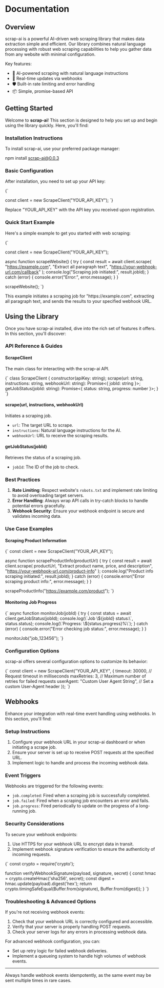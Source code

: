 
<div>

# Documentation

## Overview

scrap-ai is a powerful AI-driven web scraping library that makes data extraction simple and efficient. Our library combines natural language processing with robust web scraping capabilities to help you gather data from any website with minimal configuration.

Key features:

- 🤖 AI-powered scraping with natural language instructions
- 🔄 Real-time updates via webhooks
- 🛡️ Built-in rate limiting and error handling
- 📦 Simple, promise-based API

## Getting Started

Welcome to **scrap-ai**! This section is designed to help you set up and begin using the library quickly. Here, you'll find:

### Installation Instructions

To install scrap-ai, use your preferred package manager:

<CodeBlock language="bash">npm install scrap-ai@0.0.3</CodeBlock>

### Basic Configuration

After installation, you need to set up your API key:

<CodeBlock language="javascript">
{`

const client = new ScrapeClient("YOUR_API_KEY");
`}

</CodeBlock>

<Callout type="info">
  Replace "YOUR_API_KEY" with the API key you received upon registration.
</Callout>

### Quick Start Example

Here's a simple example to get you started with web scraping:

<CodeBlock language="javascript">
{`

const client = new ScrapeClient("YOUR_API_KEY");

async function scrapeWebsite() {
try {
const result = await client.scrape(
"https://example.com",
"Extract all paragraph text",
"https://your-webhook-url.com/callback"
);
console.log("Scraping job initiated:", result.jobId);
} catch (error) {
console.error("Error:", error.message);
}
}

scrapeWebsite();
`}

</CodeBlock>
This example initiates a scraping job for "https://example.com", extracting all paragraph text, and sends the results to your specified webhook URL.

## Using the Library

Once you have scrap-ai installed, dive into the rich set of features it offers. In this section, you'll discover:

### API Reference & Guides

#### ScrapeClient

The main class for interacting with the scrap-ai API.

<CodeBlock language="typescript">
  {`
    class ScrapeClient {
      constructor(apiKey: string);
      scrape(url: string, instructions: string, webhookUrl: string): Promise<{ jobId: string }>;
      getJobStatus(jobId: string): Promise<{ status: string, progress: number }>;
    }
`}
</CodeBlock>

#### scrape(url, instructions, webhookUrl)

Initiates a scraping job.

- `url`: The target URL to scrape.
- `instructions`: Natural language instructions for the AI.
- `webhookUrl`: URL to receive the scraping results.

#### getJobStatus(jobId)

Retrieves the status of a scraping job.

- `jobId`: The ID of the job to check.

### Best Practices

1. **Rate Limiting**: Respect website's `robots.txt` and implement rate limiting to avoid overloading target servers.
2. **Error Handling**: Always wrap API calls in try-catch blocks to handle potential errors gracefully.
3. **Webhook Security**: Ensure your webhook endpoint is secure and validates incoming data.

### Use Case Examples

#### Scraping Product Information

<CodeBlock language="javascript">
{`
const client = new ScrapeClient("YOUR_API_KEY");

async function scrapeProductInfo(productUrl) {
try {
const result = await client.scrape(
productUrl,
"Extract product name, price, and description",
"https://your-webhook-url.com/product-info"
);
console.log("Product info scraping initiated:", result.jobId);
} catch (error) {
console.error("Error scraping product info:", error.message);
}
}

scrapeProductInfo("https://example.com/product");
`}

</CodeBlock>

#### Monitoring Job Progress

<CodeBlock language="javascript">
{`
async function monitorJob(jobId) {
  try {
    const status = await client.getJobStatus(jobId);
    console.log(\`Job \${jobId} status:\`, status.status);
    console.log(\`Progress: \${status.progress}%\`);
  } catch (error) {
    console.error("Error checking job status:", error.message);
  }
}

monitorJob("job_123456");
`}

</CodeBlock>

### Configuration Options

scrap-ai offers several configuration options to customize its behavior:

<CodeBlock language="javascript">
  {`
const client = new ScrapeClient("YOUR_API_KEY", {
  timeout: 30000, // Request timeout in milliseconds
  maxRetries: 3, // Maximum number of retries for failed requests
  userAgent: "Custom User Agent String", // Set a custom User-Agent header
});
`}
</CodeBlock>

## Webhooks

Enhance your integration with real-time event handling using webhooks. In this section, you'll find:

### Setup Instructions

1. Configure your webhook URL in your scrap-ai dashboard or when initiating a scrape job.
2. Ensure your server is set up to receive POST requests at the specified URL.
3. Implement logic to handle and process the incoming webhook data.

### Event Triggers

Webhooks are triggered for the following events:

- `job.completed`: Fired when a scraping job is successfully completed.
- `job.failed`: Fired when a scraping job encounters an error and fails.
- `job.progress`: Fired periodically to update on the progress of a long-running job.

### Security Considerations

To secure your webhook endpoints:

1. Use HTTPS for your webhook URL to encrypt data in transit.
2. Implement webhook signature verification to ensure the authenticity of incoming requests.

<CodeBlock language="javascript">
{`
const crypto = require('crypto');

function verifyWebhookSignature(payload, signature, secret) {
const hmac = crypto.createHmac('sha256', secret);
const digest = hmac.update(payload).digest('hex');
return crypto.timingSafeEqual(Buffer.from(signature), Buffer.from(digest));
}
`}

</CodeBlock>

### Troubleshooting & Advanced Options

If you're not receiving webhook events:

1. Check that your webhook URL is correctly configured and accessible.
2. Verify that your server is properly handling POST requests.
3. Check your server logs for any errors in processing webhook data.

For advanced webhook configuration, you can:

- Set up retry logic for failed webhook deliveries.
- Implement a queueing system to handle high volumes of webhook events.

---

<Callout type="warning">
  Always handle webhook events idempotently, as the same event may be sent
  multiple times in rare cases.
</Callout>

</div>
